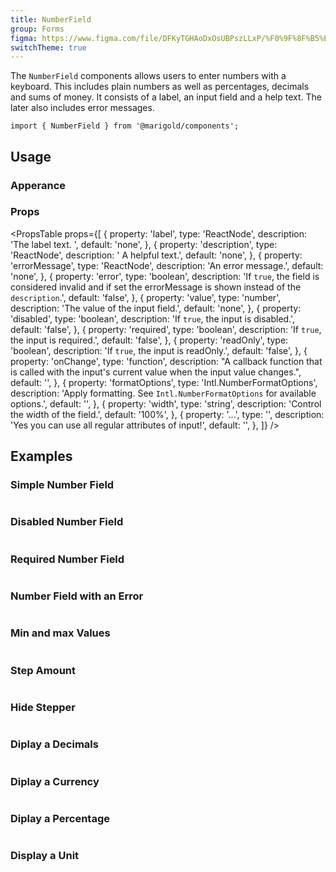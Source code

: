 ```yaml
---
title: NumberField
group: Forms
figma: https://www.figma.com/file/DFKyTGHAoDxOsUBPszLLxP/%F0%9F%8F%B5%EF%B8%8FMarigold?node-id=3540%3A4927
switchTheme: true
---
```


The `NumberField` components allows users to enter numbers with a keyboard. This includes plain numbers as well as percentages, decimals and sums of money. It consists of a label, an input field and a help text. The later also includes error messages.

<Preview>
  <NumberField
    label="Try me"
    description="You should really try this!"
    defaultValue={9.99}
    formatOptions={{
      style: 'currency',
      currency: 'EUR',
    }}
  />
</Preview>

```tsx
import { NumberField } from '@marigold/components';
```

## Usage

### Apperance

<AppearanceTable component={title} />

### Props

<PropsTable
  props={[
    {
      property: 'label',
      type: 'ReactNode',
      description: 'The label text. ',
      default: 'none',
    },
    {
      property: 'description',
      type: 'ReactNode',
      description: '	A helpful text.',
      default: 'none',
    },
    {
      property: 'errorMessage',
      type: 'ReactNode',
      description: 'An error message.',
      default: 'none',
    },
    {
      property: 'error',
      type: 'boolean',
      description:
        'If `true`, the field is considered invalid and if set the errorMessage is shown instead of the `description`.',
      default: 'false',
    },
    {
      property: 'value',
      type: 'number',
      description: 'The value of the input field.',
      default: 'none',
    },
    {
      property: 'disabled',
      type: 'boolean',
      description: 'If `true`, the input is disabled.',
      default: 'false',
    },
    {
      property: 'required',
      type: 'boolean',
      description: 'If `true`, the input is required.',
      default: 'false',
    },
    {
      property: 'readOnly',
      type: 'boolean',
      description: 'If `true`, the input is readOnly.',
      default: 'false',
    },
    {
      property: 'onChange',
      type: 'function',
      description:
        "A callback function that is called with the input's current value when the input value changes.",
      default: '',
    },
    {
      property: 'formatOptions',
      type: 'Intl.NumberFormatOptions',
      description:
        'Apply formatting. See `Intl.NumberFormatOptions` for available options.',
      default: '',
    },
    {
      property: 'width',
      type: 'string',
      description: 'Control the width of the field.',
      default: '100%',
    },
    {
      property: '...',
      type: '',
      description: 'Yes you can use all regular attributes of input!',
      default: '',
    },
  ]}
/>
## Examples

### Simple Number Field

```tsx preview file=components/NumberField/number-field-simple.demo.tsx

```

### Disabled Number Field

```tsx preview file=components/NumberField/number-field-disabled.demo.tsx

```

### Required Number Field

```tsx preview file=components/NumberField/number-field-required.demo.tsx

```

### Number Field with an Error

```tsx preview file=components/NumberField/number-field-error.demo.tsx

```

### Min and max Values

```tsx preview file=components/NumberField/number-field-values.demo.tsx

```

### Step Amount

```tsx preview file=components/NumberField/number-field-amount.demo.tsx

```

### Hide Stepper

```tsx preview file=components/NumberField/number-field-hide.demo.tsx

```

### Diplay a Decimals

```tsx preview file=components/NumberField/number-field-dec.demo.tsx

```

### Diplay a Currency

```tsx preview file=components/NumberField/number-field-cur.demo.tsx

```

### Diplay a Percentage

```tsx preview file=components/NumberField/number-field-per.demo.tsx

```

### Display a Unit

```tsx preview file=components/NumberField/number-field-unit.demo.tsx

```
